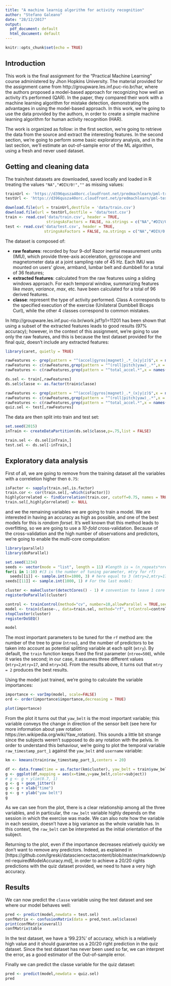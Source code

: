 ```yaml
---
title: "A machine learnig algorithm for activity recognition"
author: "Stefano Galeano"
date: "28/12/2017"
output:
  pdf_document: default
  html_document: default
---
```



```r
knitr::opts_chunk$set(echo = TRUE)
```

## Introduction

This work is the final assignment for the "Practical Machine Learning" course administered by Jhon Hopkins University. The material provided for the assignment came from http://groupware.les.inf.puc-rio.br/har, where the authors proposed a model-based approach for recognizing how well an activity it's performed (QAR). In the paper, they compared their work with a machine learning algorithm for mistake detection, demonstrating the advantages in using the model-based approach. In this work, we're going to use the data provided by the authors, in order to create a simple machine learning algorithm for human activity recognition (HAR).

The work is organized as follow: in the first section, we're going to retrieve the data from the source and extract the interesting features. In the second section, we're going to perform some basic exploratory analysis, and in the last section, we'll estimate an out-of-sample error of the ML algorithm, using a fresh and never used dataset.

## Getting and cleaning data

The train/test datasets are downloaded, saved locally and loaded in R treating the values ```"NA","#DIV/0!",""``` as missing values:

```r
trainUrl <- 'https://d396qusza40orc.cloudfront.net/predmachlearn/pml-training.csv'
testUrl <- 'https://d396qusza40orc.cloudfront.net/predmachlearn/pml-testing.csv'

download.file(url = trainUrl,destfile = 'data/train.csv')
download.file(url = testUrl,destfile = 'data/test.csv')
train <- read.csv('data/train.csv', header = TRUE,
                  stringsAsFactors = FALSE, na.strings = c("NA","#DIV/0!",""))
test <- read.csv('data/test.csv', header = TRUE,
                 stringsAsFactors = FALSE, na.strings = c("NA","#DIV/0!",""))
```

The dataset is composed of: 

* **raw features**: recorded by four 9-dof Razor inertial measurement units (IMU), which provide three-axis acceleration, gyroscope and magnetometer data at a joint sampling rate of 45 Hz. Each IMU was mounted on users' glove, armband, lumbar belt and dumbbell for a total of 36 features;
* **extracted features**: calculated from the raw features using a sliding windows approach. For each temporal window, summarizing features like *mean*, *variance*, *max*, etc. have been calculated for a total of 96 derived features.
* **classe**: represent the type of activity performed. Class A corresponds to the specified execution of the exercise (Unilateral Dumbbell Biceps Curl), while the other 4 classes correspond to common mistakes. 

In http://groupware.les.inf.puc-rio.br/work.jsf?p1=11201 has been shown that using a subset of the extracted features leads to good results (97% accuracy); however, in the context of this assignment, we're going to use only the raw features, and this is because the test dataset provided for the final quiz, doesn't include any extracted features:

```r
library(caret, quietly = TRUE)

rawFeatures <- grep(pattern = "^(accel|gyros|magnet)_.*_(x|y|z)$",x = names(train))
rawFeatures <- c(rawFeatures,grep(pattern = "^(roll|pitch|yaw)_.*",x = names(train)))
rawFeatures <- c(rawFeatures,grep(pattern = "^total_accel.*",x = names(train)))

ds.sel <- train[,rawFeatures]
ds.sel$classe <- as.factor(train$classe)
```

```r
rawFeatures <- grep(pattern = "^(accel|gyros|magnet)_.*_(x|y|z)$",x = names(test))
rawFeatures <- c(rawFeatures,grep(pattern = "^(roll|pitch|yaw)_.*",x = names(test)))
rawFeatures <- c(rawFeatures,grep(pattern = "^total_accel.*",x = names(test)))
quiz.sel <- test[,rawFeatures]
```

The data are then split into train and test set:

```r
set.seed(2015)
inTrain <- createDataPartition(ds.sel$classe,p=.75,list = FALSE)

train.sel <- ds.sel[inTrain,]
test.sel <- ds.sel[-inTrain,]
```

## Exploratory data analysis

First of all, we are going to remove from the training dataset all the variables with a correletion higher then `0.75`: 

```r
isFactor <- sapply(train.sel,is.factor)
train.cor <- cor(train.sel[,-which(isFactor)])
highlyCorrelated <- findCorrelation(train.cor, cutoff=0.75, names = TRUE)
train.sel[,highlyCorrelated] <- NULL
```

and we the remaining variables we are going to train a model. We are interested in having an accuracy as high as possible, and one of the best models for this is *random forset*. It's well known that this method leads to overfitting, so we are going to use a *10-fold* cross-validation. Because of the cross-validation and the high number of observations and predictors, we're going to enable the multi-core computation:

```r
library(parallel)
library(doParallel)

set.seed(1234)
seeds <- vector(mode = "list", length = 11) #length is = (n_repeats*nresampling)+1
for(i in 1:10) #(3 is the number of tuning parameter, mtry for rf)
  seeds[[i]] <- sample.int(n=1000, 3) # here equal to 3 (mtry=2,mtry=17, and mtry=34)
seeds[[11]] <- sample.int(1000, 1) # For the last model:

cluster <- makeCluster(detectCores() - 1) # convention to leave 1 core for OS
registerDoParallel(cluster)

control <- trainControl(method="cv", number=10,allowParallel = TRUE,seeds = seeds)
model <- train(classe~., data=train.sel, method="rf", trControl=control)
stopCluster(cluster)
registerDoSEQ()

model
```

The most important parameters to be tuned for the `rf` method are: the number of the tree to grow (`ntree`), and the number of predictors to be taken into account as potential splitting variable at each split (`mtry`). By default, the `train` function keeps fixed the first parameter (`ntree=500`), while it varies the second; in our case, it assumes three different values (`mtry=2`,`mtry=17`, and `mtry=34`). From the results above, it turns out that `mtry = 2` produces the best results.

Using the model just trained, we're going to calculate the variable importances:

```r
importance <- varImp(model, scale=FALSE)
ord <- order(importance$importance,decreasing = TRUE)

plot(importance)
```

From the plot it turns out that `yaw_belt` is the most important variable; this variable conveys the change in direction of the sensor belt (see here for more information about yaw rotation https://en.wikipedia.org/wiki/Yaw_rotation). This sounds a little bit strange since the subjects weren't supposed to do any rotation with the pelvis. In order to understand this behaviour, we're going to plot the temporal variable `raw_timestamp_part_1` against the `yaw_belt` and `username` variable:

```r
km <- kmeans(train$raw_timestamp_part_1,centers = 20)

df <- data.frame(time = as.factor(km$cluster), yaw_belt = train$yaw_belt, subject = as.factor(train$user_name))
g <- ggplot(df,mapping = aes(x=time,y=yaw_belt,color=subject))
# g <- g + ylim(0.7, 1)
g <- g + geom_jitter()
g <- g + xlab("time")
g <- g + ylab("yaw belt")
g
```

As we can see from the plot, there is a clear relationship among all the three variables, and in particular, the `raw_belt` variable highly depends on the session in which the exercise was made. We can also note how the variable in each session, doesn't have a big variance as the whole variable has. In this context, the `raw_belt` can be interpreted as the initial orientation of the subject.

Returning to the plot, even if the importance decreases relatively quickly we don't want to remove any predictors. Indeed, as explained in [https://github.com/lgreski/datasciencectacontent/blob/master/markdown/pml-requiredModelAccuracy.md], in order to achieve a 20/20 rights predictions with the quiz dataset provided, we need to have a very high accuracy. 

## Results

We can now predict the `classe` variable using the test dataset and see where our model behaves well:

```r
pred <- predict(model,newdata = test.sel)
confMatrix <- confusionMatrix(data = pred,test.sel$classe)
print(confMatrix$overall)
confMatrix$table
```

In the test dataset, we have a '99.23%' of accuracy, which is a relatively high value and it should guarantee us a 20/20 right prediction in the quiz dataset.
Since the test dataset has never been used so far, we can interpret the error, as a good estimator of the Out-of-sample error.

Finally we can predict the classe variable for the quiz dataset:

```r
pred <- predict(model,newdata = quiz.sel)
pred
```